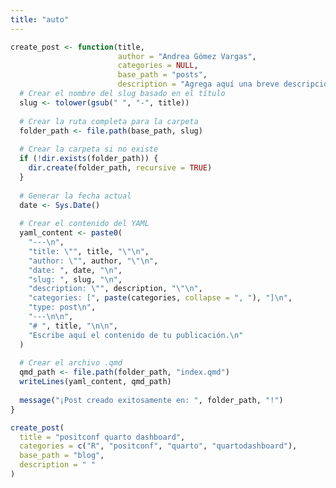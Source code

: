```yaml
---
title: "auto"
---
```


```r
create_post <- function(title, 
                        author = "Andrea Gómez Vargas", 
                        categories = NULL, 
                        base_path = "posts", 
                        description = "Agrega aquí una breve descripción del contenido.") {
  # Crear el nombre del slug basado en el título
  slug <- tolower(gsub(" ", "-", title))
  
  # Crear la ruta completa para la carpeta
  folder_path <- file.path(base_path, slug)
  
  # Crear la carpeta si no existe
  if (!dir.exists(folder_path)) {
    dir.create(folder_path, recursive = TRUE)
  }
  
  # Generar la fecha actual
  date <- Sys.Date()
  
  # Crear el contenido del YAML
  yaml_content <- paste0(
    "---\n",
    "title: \"", title, "\"\n",
    "author: \"", author, "\"\n",
    "date: ", date, "\n",
    "slug: ", slug, "\n",
    "description: \"", description, "\"\n",
    "categories: [", paste(categories, collapse = ", "), "]\n",
    "type: post\n",
    "---\n\n",
    "# ", title, "\n\n",
    "Escribe aquí el contenido de tu publicación.\n"
  )
  
  # Crear el archivo .qmd
  qmd_path <- file.path(folder_path, "index.qmd")
  writeLines(yaml_content, qmd_path)
  
  message("¡Post creado exitosamente en: ", folder_path, "!")
}


```

```r
create_post(
  title = "positconf quarto dashboard",
  categories = c("R", "positconf", "quarto", "quartodashboard"),
  base_path = "blog",
  description = " "
)


```

